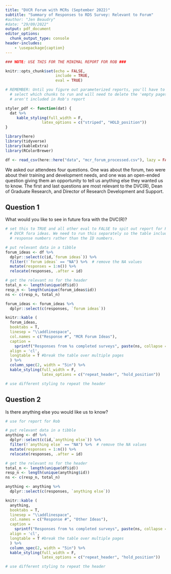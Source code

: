 ```yaml
---
title: "DVCR Forum with MCRs (September 2022)"
subtitle: "Summary of Responses to RDS Survey: Relevant to Forum"
#author: "Jen Beaudry"
#date: "29/09/2022"
output: pdf_document
editor_options: 
  chunk_output_type: console
header-includes:
    - \usepackage{caption}
---
```


```r

### NOTE: USE THIS FOR THE MINIMAL REPORT FOR ROB ###

knitr::opts_chunk$set(echo = FALSE,
                      include = TRUE, 
                      eval = TRUE)

# REMEMBER: Until you figure out parameterized reports, you'll have to manually 
  # select which chunks to run and will need to delete the 'empty pages' that 
  # aren't included in Rob's report

```

```r

styler_pdf <- function(dat) {
  dat %>%
     kable_styling(full_width = F, 
                latex_options = c("striped", "HOLD_position"))
}

```

```r

library(here)
library(tidyverse)
library(kableExtra)
library(RColorBrewer)

```

```r

df <- read_csv(here::here("data", "mcr_forum_processed.csv"), lazy = FALSE)

```

We asked our attendees four questions. One was about the forum, two were about
their training and development needs, and one was an open-ended question giving 
them an opportunity to tell us anything else they wanted us to know. The first and 
last questions are most relevant to the DVC(R), Dean of Graduate Research, and 
Director of Research Development and Support.

\captionsetup[table]{labelformat=empty}

## Question 1
What would you like to see in future fora with the DVC(R)?

```r

# set this to TRUE and all other eval to FALSE to spit out report for Rob re
  # DVCR fora ideas. We need to run this separately so the table includes the 
  # response numbers rather than the ID numbers.

# put relevant data in a tibble
forum_ideas <- df %>% 
  dplyr::select(c(id,`forum ideas`)) %>% 
  filter(!`forum ideas` == "NA") %>%  # remove the NA values
  mutate(responses = 1:n()) %>% 
  relocate(responses, .after = id)

# get the relevant ns for the header
total_n <- length(unique(df$id))
resp_n <- length(unique(forum_ideas$id))
ns <- c(resp_n, total_n) 

forum_ideas <- forum_ideas %>% 
  dplyr::select(c(responses, `forum ideas`))

knitr::kable (
  forum_ideas,
  booktabs = T,
  linesep = "\\addlinespace",
  col.names = c("Response #", "MCR Forum Ideas"),
  caption =
    sprintf("Responses from %s completed surveys", paste(ns, collapse = " people from ")),
  align = 'cl', 
  longtable = T #break the table over multiple pages
  ) %>%
  column_spec(2, width = "5in") %>% 
  kable_styling(full_width = F, 
                latex_options = c("repeat_header", "hold_position")) 

# use different styling to repeat the header

```


\newpage
\captionsetup[table]{labelformat=empty}

## Question 2
Is there anything else you would like us to know?

```r

# use for report for Rob

# put relevant data in a tibble
anything <- df %>% 
  dplyr::select(c(id,`anything else`)) %>% 
  filter(!`anything else` == "NA") %>%  # remove the NA values
  mutate(responses = 1:n()) %>% 
  relocate(responses, .after = id)

# get the relevant ns for the header
total_n <- length(unique(df$id))
resp_n <- length(unique(anything$id))
ns <- c(resp_n, total_n) 

anything <- anything %>% 
  dplyr::select(c(responses, `anything else`))

knitr::kable (
  anything,
  booktabs = T,
  linesep = "\\addlinespace",
  col.names = c("Response #", "Other Ideas"),
  caption =
    sprintf("Responses from %s completed surveys", paste(ns, collapse = " people from ")),
  align = 'cl', 
  longtable = T #break the table over multiple pages
  ) %>%
  column_spec(2, width = "5in") %>% 
  kable_styling(full_width = F, 
                latex_options = c("repeat_header", "hold_position")) 

# use different styling to repeat the header

```

